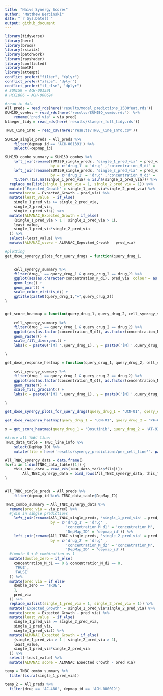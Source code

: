 ```yaml
---
title: "Naive Synergy Scores"
author: "Matthew Berginski"
date: "`r Sys.Date()`"
output: github_document
---
```


```r
library(tidyverse)
library(here)
library(broom)
library(rstatix)
library(patchwork)
library(rayshader)
library(conflicted)
library(metR)
library(attempt)
conflict_prefer("filter", "dplyr")
conflict_prefer("slice", "dplyr")
conflict_prefer("if_else", "dplyr")
# SUM159 = ACH-001391
# HCC1806 = ACH-000624
```


```r
#read in data
All_preds = read_rds(here('results/model_predictions_1500feat.rds'))
SUM159_combos = read_rds(here('results/SUM159_combo.rds')) %>% 
	rename('pred_via' = via_pred)
klaeger_tidy = read_rds(here('results/klaeger_full_tidy.rds'))

TNBC_line_info = read_csv(here('results/TNBC_line_info.csv'))
```

```r
SUM159_single_preds = All_preds %>% 
	filter(depmap_id == 'ACH-001391') %>% 
	select(-depmap_id)

SUM159_combo_summary = SUM159_combos %>%
	left_join(rename(SUM159_single_preds, 'single_1_pred_via' = pred_via), 
					 by = c('drug_1' = 'drug' ,'concentration_M_d1' = 'concentration_M')) %>% 
	left_join(rename(SUM159_single_preds, 'single_2_pred_via' = pred_via), 
					 by = c('drug_2' = 'drug' ,'concentration_M_d2' = 'concentration_M')) %>% 
	filter(!(is.na(single_1_pred_via) & is.na(single_2_pred_via))) %>% 
  replace_na(list(single_1_pred_via = 1, single_2_pred_via = 1)) %>% 
  mutate('Expected_Growth' = single_1_pred_via*single_2_pred_via) %>% 
  mutate(score = Expected_Growth - pred_via) %>% 
  mutate(least_value  = if_else(
    single_1_pred_via >= single_2_pred_via,
    single_2_pred_via,
    single_1_pred_via)) %>% 
  mutate(ALMANAC_Expected_Growth = if_else(
    (single_1_pred_via > 1 | single_2_pred_via > 1), 
    least_value,
    single_1_pred_via*single_2_pred_via
  )) %>% 
  select(-least_value) %>% 
  mutate(ALMANAC_score = ALMANAC_Expected_Growth - pred_via)
```

```r
#plotting
get_dose_synergy_plots_for_query_drugs = function(query_drug_1, 
																			 query_drug_2, 
																			 cell_synergy_summary) {
	cell_synergy_summary %>%
	filter(drug_1 == query_drug_1 & query_drug_2 == drug_2) %>%
	ggplot(aes(as.character(concentration_M_d1), pred_via, colour = as.factor(concentration_M_d2))) +
	geom_line() +
	geom_point() +
	scale_color_viridis_d() +
	ggtitle(paste0(query_drug_1,"+",query_drug_2))
}


get_score_heatmap = function(query_drug_1, query_drug_2, cell_synergy_summary) {

	cell_synergy_summary %>%
	filter(drug_1 == query_drug_1 & query_drug_2 == drug_2) %>%
	ggplot(aes(as.factor(concentration_M_d1), as.factor(concentration_M_d2), fill = score)) +
	geom_raster() +
	scale_fill_divergent() +
	labs(x = paste0('[M] ',query_drug_1), y = paste0('[M] ',query_drug_2), title = paste0(query_drug_1,"+",query_drug_2,' ComboScore Heatmap'))

}

get_dose_response_heatmap = function(query_drug_1, query_drug_2, cell_synergy_summary) {

	cell_synergy_summary %>%
	filter(drug_1 == query_drug_1 & query_drug_2 == drug_2) %>%
	ggplot(aes(as.factor(concentration_M_d1), as.factor(concentration_M_d2), fill = pred_via)) +
	geom_raster() +
	scale_fill_gradient() +
	labs(x = paste0('[M] ',query_drug_1), y = paste0('[M] ',query_drug_2), title = paste0(query_drug_1,"+",query_drug_2,' Dose Response Heatmap'))

}

get_dose_synergy_plots_for_query_drugs(query_drug_1 = 'UCN-01', query_drug_2 = 'PF-03814735', cell_synergy_summary = SUM159_combo_summary)

get_dose_response_heatmap(query_drug_1 = 'UCN-01', query_drug_2 = 'PF-03814735', cell_synergy_summary = SUM159_combo_summary)

x = get_score_heatmap(query_drug_1 = 'Bosutinib', query_drug_2 = 'AT-9283', cell_synergy_summary = SUM159_combo_summary)
```

```r
#Score all TNBC lines
TNBC_data_table = TNBC_line_info %>% 
	select(DepMap_ID) %>% 
	mutate(file = here('results/synergy_predictions/per_cell_line/', paste0(DepMap_ID, '.rds')))

All_TNBC_synergy_data = data.frame()
for(i in 1:dim(TNBC_data_table)[1]) {
	this_TNBC_data = read_rds(TNBC_data_table$file[i])
		All_TNBC_synergy_data = bind_rows(All_TNBC_synergy_data, this_TNBC_data)
}


All_TNBC_single_preds = All_preds %>% 
	filter(depmap_id %in% TNBC_data_table$DepMap_ID)

TNBC_combo_summary = All_TNBC_synergy_data %>%
  rename(pred_via = via_pred) %>%
  #join in single predictions
	left_join(rename(All_TNBC_single_preds, 'single_1_pred_via' = pred_via), 
					 by = c('drug_1' = 'drug' ,
					        'concentration_M_d1' = 'concentration_M', 
					        'DepMap_ID' = 'depmap_id')) %>% 
	left_join(rename(All_TNBC_single_preds, 'single_2_pred_via' = pred_via), 
					 by = c('drug_2' = 'drug' ,
					        'concentration_M_d2' = 'concentration_M', 
					        'DepMap_ID' = 'depmap_id'))  
  #impute 0 + 0 combination as 1
  mutate(double_zero = if_else(
    concentration_M_d1 == 0 & concentration_M_d2 == 0, 
    'TRUE', 
    'FALSE'
  )) %>% 
  mutate(pred_via = if_else(
    double_zero == 'TRUE', 
    1,
    pred_via
  )) %>% 
  replace_na(list(single_1_pred_via = 1, single_2_pred_via = 1)) %>% 
  mutate('Expected_Growth' = single_1_pred_via*single_2_pred_via) %>% 
  mutate(score = Expected_Growth - pred_via) %>% 
  mutate(least_value  = if_else(
    single_1_pred_via >= single_2_pred_via,
    single_2_pred_via,
    single_1_pred_via)) %>% 
  mutate(ALMANAC_Expected_Growth = if_else(
    (single_1_pred_via > 1 | single_2_pred_via > 1), 
    least_value,
    single_1_pred_via*single_2_pred_via
  )) %>% 
  select(-least_value) %>% 
  mutate(ALMANAC_score = ALMANAC_Expected_Growth - pred_via)

temp = TNBC_combo_summary %>% 
  filter(is.na(single_1_pred_via))

temp_2 = All_preds %>% 
  filter(drug == 'AC-480', depmap_id == 'ACH-000019')
```


